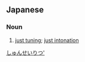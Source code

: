 ==Japanese==
{{ja-kanjitab|じゅん|せい|りつ|yomi=on}}

===Noun===
{{ja-noun|じゅんせいりつ}}

# [[just tuning]]; [[just intonation]]

[[Category:ja:Music|しゅんせいりつ']]